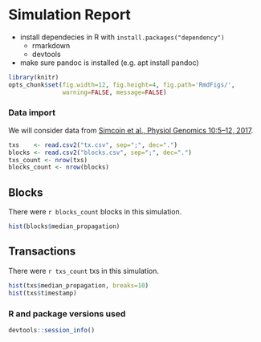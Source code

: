 # Simulation Report

* install dependecies in R with `install.packages("dependency")`
    * rmarkdown
    * devtools
* make sure pandoc is installed (e.g. apt install pandoc)


```r
library(knitr)
opts_chunk$set(fig.width=12, fig.height=4, fig.path='RmdFigs/',
               warning=FALSE, message=FALSE)
```

### Data import

We will consider data from [Simcoin et al., Physiol Genomics 10:5&ndash;12,
2017](http://www.ncbi.nlm.nih.gov/pubmed/12118100).

```r
txs    <- read.csv2("tx.csv", sep=";", dec=".")
blocks <- read.csv2("blocks.csv", sep=";", dec=".")
txs_count <- nrow(txs)
blocks_count <- nrow(blocks)
```

##  Blocks

There were `r blocks_count` blocks in this simulation.

```r
hist(blocks$median_propagation)
```

## Transactions

There were `r txs_count` txs in this simulation.

```r
hist(txs$median_propagation, breaks=10)
hist(txs$timestamp)
```


### R and package versions used

```r
devtools::session_info()
```
